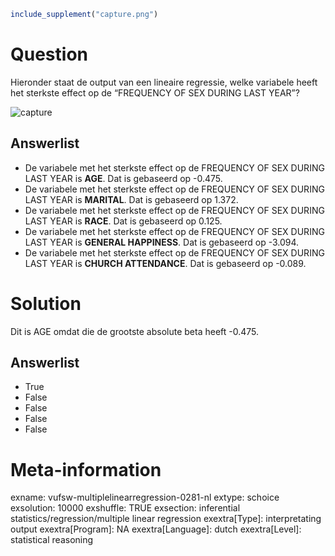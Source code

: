 ```r
include_supplement("capture.png")
```

Question
========
Hieronder staat de output van een lineaire regressie, welke variabele
heeft het sterkste effect op de "FREQUENCY OF SEX DURING LAST YEAR"?  
  
<img src="capture.png" class="fr-fic fr-dii tvcss_2" alt="capture" />

Answerlist
----------
* De variabele met het sterkste effect op de FREQUENCY OF SEX DURING LAST
  YEAR is **AGE**. Dat is gebaseerd op -0.475.
* De variabele met het sterkste effect op de FREQUENCY OF SEX DURING LAST
  YEAR is **MARITAL**. Dat is gebaseerd op 1.372.
* De variabele met het sterkste effect op de FREQUENCY OF SEX DURING LAST
  YEAR is **RACE**. Dat is gebaseerd op 0.125.
* De variabele met het sterkste effect op de FREQUENCY OF SEX DURING LAST
  YEAR is **GENERAL HAPPINESS**. Dat is gebaseerd op -3.094.
* De variabele met het sterkste effect op de FREQUENCY OF SEX DURING LAST
  YEAR is **CHURCH ATTENDANCE**. Dat is gebaseerd op -0.089.

Solution
========





Dit is AGE omdat die de grootste absolute beta heeft -0.475.




Answerlist
----------
* True
* False
* False
* False
* False

Meta-information
================
exname: vufsw-multiplelinearregression-0281-nl
extype: schoice
exsolution: 10000
exshuffle: TRUE
exsection: inferential statistics/regression/multiple linear regression
exextra[Type]: interpretating output
exextra[Program]: NA
exextra[Language]: dutch
exextra[Level]: statistical reasoning

